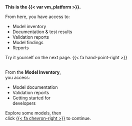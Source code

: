 ## {background-iframe="https://app.prod.validmind.ai" data-preload="yes"} 

:::: {.fr .f3 .mv5 .pa5 .bg-near-white .ba .b--dark-pink .bw1 .br3 .near-black .shadow-5}
**This is the {{< var vm_platform >}}.**

From here, you have access to: 

- Model inventory
- Documentation & test results
- Validation reports
- Model findings
- Reports 

Try it yourself on the next page. {{< fa hand-point-right >}}
::::

## {background-iframe="https://app.prod.validmind.ai/model-inventory" background-interactive="true" data-preload="yes"}

::: {.fr .f4 .mv7 .nr4 .pa4 .bg-near-white .ba .b--dark-pink .bw1 .br3 .near-black.}
From the **Model Inventory**, <br>you access:

- Model documentation 
- Validation reports
- Getting started for <br>developers

Explore some models, then <br>click [{{< fa chevron-right >}}]() to continue.
:::
